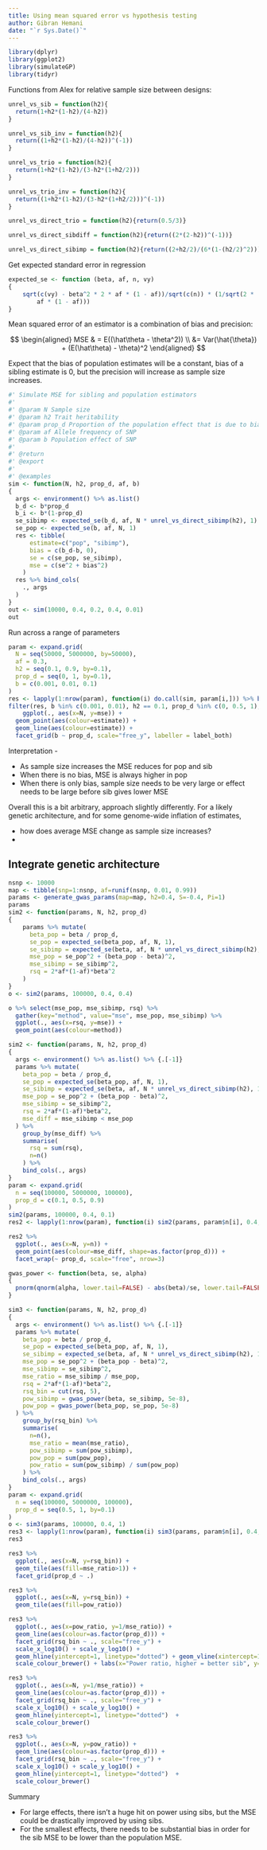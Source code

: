 ```yaml
---
title: Using mean squared error vs hypothesis testing
author: Gibran Hemani
date: "`r Sys.Date()`"
---
```


```r
library(dplyr)
library(ggplot2)
library(simulateGP)
library(tidyr)
```

Functions from Alex for relative sample size between designs:

```r
unrel_vs_sib = function(h2){
  return(1+h2*(1-h2)/(4-h2))
}

unrel_vs_sib_inv = function(h2){
  return((1+h2*(1-h2)/(4-h2))^(-1))
}

unrel_vs_trio = function(h2){
  return(1+h2*(1-h2)/(3-h2*(1+h2/2)))
}

unrel_vs_trio_inv = function(h2){
  return((1+h2*(1-h2)/(3-h2*(1+h2/2)))^(-1))
}

unrel_vs_direct_trio = function(h2){return(0.5/3)}

unrel_vs_direct_sibdiff = function(h2){return((2*(2-h2))^(-1))}

unrel_vs_direct_sibimp = function(h2){return((2+h2/2)/(6*(1-(h2/2)^2)))}
```

Get expected standard error in regression

```r
expected_se <- function (beta, af, n, vy) 
{
    sqrt(c(vy) - beta^2 * 2 * af * (1 - af))/sqrt(c(n)) * (1/sqrt(2 * 
        af * (1 - af)))
}
```


Mean squared error of an estimator is a combination of bias and precision:

$$
\begin{aligned}
MSE & = E((\hat\theta - \theta^2)) \\
&= Var(\hat{\theta}) + (E(\hat\theta) - \theta)^2
\end{aligned}
$$

Expect that the bias of population estimates will be a constant, bias of a sibling estimate is 0, but the precision will increase as sample size increases.

```r
#' Simulate MSE for sibling and population estimators
#'
#' @param N Sample size
#' @param h2 Trait heritability
#' @param prop_d Proportion of the population effect that is due to bias (0 = all direct effect, 1 = all indirect effect)
#' @param af Allele frequency of SNP
#' @param b Population effect of SNP
#'
#' @return
#' @export
#'
#' @examples
sim <- function(N, h2, prop_d, af, b)
{
  args <- environment() %>% as.list()
  b_d <- b*prop_d
  b_i <- b*(1-prop_d)
  se_sibimp <- expected_se(b_d, af, N * unrel_vs_direct_sibimp(h2), 1)
  se_pop <- expected_se(b, af, N, 1)
  res <- tibble(
      estimate=c("pop", "sibimp"),
      bias = c(b_d-b, 0),
      se = c(se_pop, se_sibimp),
      mse = c(se^2 + bias^2)
    )
  res %>% bind_cols(
    ., args
  )
}
out <- sim(10000, 0.4, 0.2, 0.4, 0.01)
out
```

Run across a range of parameters

```r
param <- expand.grid(
  N = seq(50000, 5000000, by=50000),
  af = 0.3,
  h2 = seq(0.1, 0.9, by=0.1),
  prop_d = seq(0, 1, by=0.1),
  b = c(0.001, 0.01, 0.1)
)
res <- lapply(1:nrow(param), function(i) do.call(sim, param[i,])) %>% bind_rows()
filter(res, b %in% c(0.001, 0.01), h2 == 0.1, prop_d %in% c(0, 0.5, 1), N > 1000000) %>%
    ggplot(., aes(x=N, y=mse)) +
  geom_point(aes(colour=estimate)) +
  geom_line(aes(colour=estimate)) +
  facet_grid(b ~ prop_d, scale="free_y", labeller = label_both)
```

Interpretation - 

- As sample size increases the MSE reduces for pop and sib
- When there is no bias, MSE is always higher in pop
- When there is only bias, sample size needs to be very large or effect needs to be large before sib gives lower MSE

Overall this is a bit arbitrary, approach slightly differently. For a likely genetic architecture, and for some genome-wide inflation of estimates, 

- how does average MSE change as sample size increases?
- 


## Integrate genetic architecture

```r
nsnp <- 10000
map <- tibble(snp=1:nsnp, af=runif(nsnp, 0.01, 0.99))
params <- generate_gwas_params(map=map, h2=0.4, S=-0.4, Pi=1)
params
sim2 <- function(params, N, h2, prop_d)
{
    params %>% mutate(
      beta_pop = beta / prop_d,
      se_pop = expected_se(beta_pop, af, N, 1),
      se_sibimp = expected_se(beta, af, N * unrel_vs_direct_sibimp(h2), 1),
      mse_pop = se_pop^2 + (beta_pop - beta)^2,
      mse_sibimp = se_sibimp^2,
      rsq = 2*af*(1-af)*beta^2
    )
}
o <- sim2(params, 100000, 0.4, 0.4)
```

```r
o %>% select(mse_pop, mse_sibimp, rsq) %>%
  gather(key="method", value="mse", mse_pop, mse_sibimp) %>%
  ggplot(., aes(x=rsq, y=mse)) +
  geom_point(aes(colour=method))

```

```r
sim2 <- function(params, N, h2, prop_d)
{
  args <- environment() %>% as.list() %>% {.[-1]}
  params %>% mutate(
    beta_pop = beta / prop_d,
    se_pop = expected_se(beta_pop, af, N, 1),
    se_sibimp = expected_se(beta, af, N * unrel_vs_direct_sibimp(h2), 1),
    mse_pop = se_pop^2 + (beta_pop - beta)^2,
    mse_sibimp = se_sibimp^2,
    rsq = 2*af*(1-af)*beta^2,
    mse_diff = mse_sibimp < mse_pop
  ) %>% 
    group_by(mse_diff) %>%
    summarise(
      rsq = sum(rsq),
      n=n()
    ) %>%
    bind_cols(., args)
}
param <- expand.grid(
  n = seq(100000, 5000000, 100000),
  prop_d = c(0.1, 0.5, 0.9)
)
sim2(params, 100000, 0.4, 0.1)
res2 <- lapply(1:nrow(param), function(i) sim2(params, param$n[i], 0.4, param$prop_d[i])) %>% bind_rows()
```

```r
res2 %>%
  ggplot(., aes(x=N, y=n)) +
  geom_point(aes(colour=mse_diff, shape=as.factor(prop_d))) +
  facet_wrap(~ prop_d, scale="free", nrow=3)
```




```r
gwas_power <- function(beta, se, alpha)
{
  pnorm(qnorm(alpha, lower.tail=FALSE) - abs(beta)/se, lower.tail=FALSE)
}

sim3 <- function(params, N, h2, prop_d)
{
  args <- environment() %>% as.list() %>% {.[-1]}
  params %>% mutate(
    beta_pop = beta / prop_d,
    se_pop = expected_se(beta_pop, af, N, 1),
    se_sibimp = expected_se(beta, af, N * unrel_vs_direct_sibimp(h2), 1),
    mse_pop = se_pop^2 + (beta_pop - beta)^2,
    mse_sibimp = se_sibimp^2,
    mse_ratio = mse_sibimp / mse_pop,
    rsq = 2*af*(1-af)*beta^2,
    rsq_bin = cut(rsq, 5),
    pow_sibimp = gwas_power(beta, se_sibimp, 5e-8),
    pow_pop = gwas_power(beta_pop, se_pop, 5e-8)
  ) %>%
    group_by(rsq_bin) %>%
    summarise(
      n=n(),
      mse_ratio = mean(mse_ratio),
      pow_sibimp = sum(pow_sibimp),
      pow_pop = sum(pow_pop),
      pow_ratio = sum(pow_sibimp) / sum(pow_pop)
    ) %>%
    bind_cols(., args)
}
param <- expand.grid(
  n = seq(100000, 5000000, 100000),
  prop_d = seq(0.5, 1, by=0.1)
)
o <- sim3(params, 100000, 0.4, 1)
res3 <- lapply(1:nrow(param), function(i) sim3(params, param$n[i], 0.4, param$prop_d[i])) %>% bind_rows()
res3
```

```r
res3 %>%
  ggplot(., aes(x=N, y=rsq_bin)) +
  geom_tile(aes(fill=mse_ratio>1)) +
  facet_grid(prop_d ~ .)
```

```r
res3 %>%
  ggplot(., aes(x=N, y=rsq_bin)) +
  geom_tile(aes(fill=pow_ratio))
```


```r
res3 %>%
  ggplot(., aes(x=pow_ratio, y=1/mse_ratio)) +
  geom_line(aes(colour=as.factor(prop_d))) +
  facet_grid(rsq_bin ~ ., scale="free_y") +
  scale_x_log10() + scale_y_log10() +
  geom_hline(yintercept=1, linetype="dotted") + geom_vline(xintercept=1, linetype="dotted") +
  scale_colour_brewer() + labs(x="Power ratio, higher = better sib", y="MSE ratio, higher = better sib", colour="Proportion of population\nestimate that is the\ndirect effect")
```

```r
res3 %>%
  ggplot(., aes(x=N, y=1/mse_ratio)) +
  geom_line(aes(colour=as.factor(prop_d))) +
  facet_grid(rsq_bin ~ ., scale="free_y") +
  scale_x_log10() + scale_y_log10() +
  geom_hline(yintercept=1, linetype="dotted")  +
  scale_colour_brewer()
```

```r
res3 %>%
  ggplot(., aes(x=N, y=pow_ratio)) +
  geom_line(aes(colour=as.factor(prop_d))) +
  facet_grid(rsq_bin ~ ., scale="free_y") +
  scale_x_log10() + scale_y_log10() +
  geom_hline(yintercept=1, linetype="dotted")  +
  scale_colour_brewer()

```


Summary

- For large effects, there isn't a huge hit on power using sibs, but the MSE could be drastically improved by using sibs.
- For the smallest effects, there needs to be substantial bias in order for the sib MSE to be lower than the population MSE.

